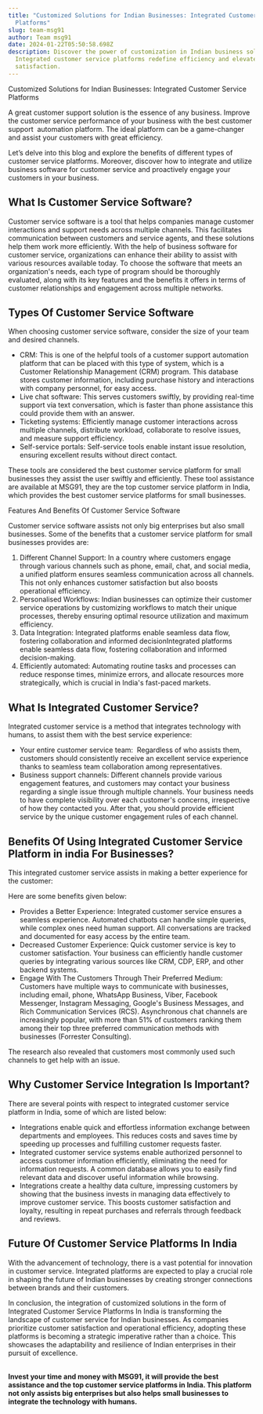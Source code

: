 ```yaml
---
title: "Customized Solutions for Indian Businesses: Integrated Customer Service
  Platforms"
slug: team-msg91
author: Team msg91
date: 2024-01-22T05:50:58.698Z
description: Discover the power of customization in Indian business solutions.
  Integrated customer service platforms redefine efficiency and elevate
  satisfaction.
---
```

Customized Solutions for Indian Businesses: Integrated Customer Service Platforms

A great customer support solution is the essence of any business. Improve the customer service performance of your business with the best customer support  automation platform. The ideal platform can be a game-changer and assist your customers with great efficiency.

Let’s delve into this blog and explore the benefits of different types of customer service platforms. Moreover, discover how to integrate and utilize business software for customer service and proactively engage your customers in your business.

## What Is Customer Service Software?

Customer service software is a tool that helps companies manage customer interactions and support needs across multiple channels. This facilitates communication between customers and service agents, and these solutions help them work more efficiently. With the help of business software for customer service, organizations can enhance their ability to assist with various resources available today. To choose the software that meets an organization's needs, each type of program should be thoroughly evaluated, along with its key features and the benefits it offers in terms of customer relationships and engagement across multiple networks.

## Types Of Customer Service Software

When choosing customer service software, consider the size of your team and desired channels.

* CRM: This is one of the helpful tools of a customer support automation platform that can be placed with this type of system, which is a Customer Relationship Management (CRM) program. This database stores customer information, including purchase history and interactions with company personnel, for easy access.
* Live chat software: This serves customers swiftly, by providing real-time support via text conversation, which is faster than phone assistance this could provide them with an answer.
* Ticketing systems: Efficiently manage customer interactions across multiple channels, distribute workload, collaborate to resolve issues, and measure support efficiency.
* Self-service portals: Self-service tools enable instant issue resolution, ensuring excellent results without direct contact. 

These tools are considered the best customer service platform for small businesses they assist the user swiftly and efficiently. These tool assistance are available at MSG91, they are the top customer service platform in India, which provides the best customer service platforms for small businesses. 

Features And Benefits Of Customer Service Software

Customer service software assists not only big enterprises but also small businesses. Some of the benefits that a customer service platform for small businesses provides are: 

1. Different Channel Support: In a country where customers engage through various channels such as phone, email, chat, and social media, a unified platform ensures seamless communication across all channels. This not only enhances customer satisfaction but also boosts operational efficiency.
2. Personalised Workflows: Indian businesses can optimize their customer service operations by customizing workflows to match their unique processes, thereby ensuring optimal resource utilization and maximum efficiency.
3. Data Integration: Integrated platforms enable seamless data flow, fostering collaboration and informed decisionIntegrated platforms enable seamless data flow, fostering collaboration and informed decision-making.
4. Efficiently automated: Automating routine tasks and processes can reduce response times, minimize errors, and allocate resources more strategically, which is crucial in India's fast-paced markets.

## What Is Integrated Customer Service?

Integrated customer service is a method that integrates technology with humans, to assist them with the best service experience: 

* Your entire customer service team:  Regardless of who assists them, customers should consistently receive an excellent service experience thanks to seamless team collaboration among representatives. 
* Business support channels: Different channels provide various engagement features, and customers may contact your business regarding a single issue through multiple channels. Your business needs to have complete visibility over each customer's concerns, irrespective of how they contacted you. After that, you should provide efficient service by the unique customer engagement rules of each channel.

## Benefits Of Using Integrated Customer Service Platform in india For Businesses?

This integrated customer service assists in making a better experience for the customer: 

Here are some benefits given below:

* Provides a Better Experience: Integrated customer service ensures a seamless experience. Automated chatbots can handle simple queries, while complex ones need human support. All conversations are tracked and documented for easy access by the entire team.
* Decreased Customer Experience: Quick customer service is key to customer satisfaction. Your business can efficiently handle customer queries by integrating various sources like CRM, CDP, ERP, and other backend systems.
* Engage With The Customers Through Their Preferred Medium: Customers have multiple ways to communicate with businesses, including email, phone, WhatsApp Business, Viber, Facebook Messenger, Instagram Messaging, Google's Business Messages, and Rich Communication Services (RCS). Asynchronous chat channels are increasingly popular, with more than 51% of customers ranking them among their top three preferred communication methods with businesses (Forrester Consulting).

The research also revealed that customers most commonly used such channels to get help with an issue.

## Why Customer Service Integration Is Important?

There are several points with respect to integrated customer service platform in India, some of which are listed below: 

* Integrations enable quick and effortless information exchange between departments and employees. This reduces costs and saves time by speeding up processes and fulfilling customer requests faster.
* Integrated customer service systems enable authorized personnel to access customer information efficiently, eliminating the need for information requests. A common database allows you to easily find relevant data and discover useful information while browsing.
* Integrations create a healthy data culture, impressing customers by showing that the business invests in managing data effectively to improve customer service. This boosts customer satisfaction and loyalty, resulting in repeat purchases and referrals through feedback and reviews.

## Future Of Customer Service Platforms In India 

With the advancement of technology, there is a vast potential for innovation in customer service. Integrated platforms are expected to play a crucial role in shaping the future of Indian businesses by creating stronger connections between brands and their customers. 

In conclusion, the integration of customized solutions in the form of Integrated Customer Service Platforms In India is transforming the landscape of customer service for Indian businesses. As companies prioritize customer satisfaction and operational efficiency, adopting these platforms is becoming a strategic imperative rather than a choice. This showcases the adaptability and resilience of Indian enterprises in their pursuit of excellence.

**\
Invest your time and money with MSG91, it will provide the best assistance and the top customer service platforms in India. This platform not only assists big enterprises but also helps small businesses to integrate the technology with humans.**







![]()